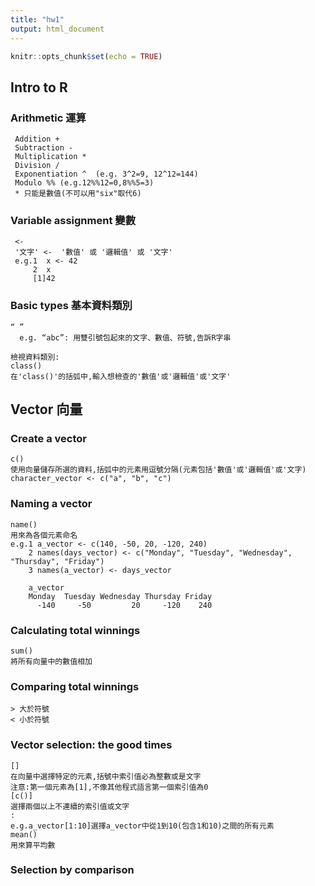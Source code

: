 ```yaml
---
title: "hw1"
output: html_document
---
```


```r
knitr::opts_chunk$set(echo = TRUE)
```

## Intro to R


### Arithmetic 運算
```
 Addition + 
 Subtraction -
 Multiplication *  
 Division / 
 Exponentiation ^  (e.g. 3^2=9, 12^12=144)
 Modulo %% (e.g.12%%12=0,8%%5=3)
 * 只能是數值(不可以用"six"取代6)
```
 
### Variable assignment 變數
```
 <-
 '文字' <-  '數值' 或 '邏輯值' 或 '文字'
 e.g.1  x <- 42
     2  x
     [1]42
```

### Basic types 基本資料類別
```
“ ”
  e.g. “abc”: 用雙引號包起來的文字、數值、符號,告訴R字串
```
```
檢視資料類別:
class()
在'class()'的括弧中,輸入想檢查的'數值'或'邏輯值'或'文字'
```

## Vector 向量


### Create a vector
```
c()
使用向量儲存所選的資料,括弧中的元素用逗號分隔(元素包括'數值'或'邏輯值'或'文字)
character_vector <- c("a", "b", "c")
```

### Naming a vector
```
name()
用來為各個元素命名
e.g.1 a_vector <- c(140, -50, 20, -120, 240)
    2 names(days_vector) <- c("Monday", "Tuesday", "Wednesday", "Thursday", "Friday")
    3 names(a_vector) <- days_vector

    a_vector
    Monday  Tuesday Wednesday Thursday Friday
      -140     -50         20     -120    240
 ```

### Calculating total winnings
```
sum()
將所有向量中的數值相加
```

### Comparing total winnings
```
> 大於符號 
< 小於符號
```

### Vector selection: the good times
```
[]
在向量中選擇特定的元素,括號中索引值必為整數或是文字
注意:第一個元素為[1],不像其他程式語言第一個索引值為0
[c()]
選擇兩個以上不連續的索引值或文字
:
e.g.a_vector[1:10]選擇a_vector中從1到10(包含1和10)之間的所有元素
mean()
用來算平均數
```

### Selection by comparison

